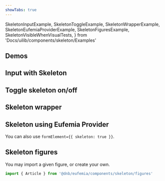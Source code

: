 ```yaml
---
showTabs: true
---
```


  SkeletonInputExample,
  SkeletonToggleExample,
  SkeletonWrapperExample,
  SkeletonEufemiaProviderExample,
  SkeletonFiguresExample,
  SkeletonVisibleWhenVisualTests,
} from 'Docs/uilib/components/skeleton/Examples'


## Demos

<PortalSkeleton />

## Input with Skeleton

<SkeletonInputExample />

## Toggle skeleton on/off

<SkeletonToggleExample />

## Skeleton wrapper

<SkeletonWrapperExample />

## Skeleton using Eufemia Provider

You can also use `formElement={{ skeleton: true }}`.

<SkeletonEufemiaProviderExample />

## Skeleton figures

You may import a given figure, or create your own.

```jsx
import { Article } from '@dnb/eufemia/components/skeleton/figures'
```

<SkeletonFiguresExample />

<VisibleWhenVisualTest>
  <SkeletonVisibleWhenVisualTests />
</VisibleWhenVisualTest>

